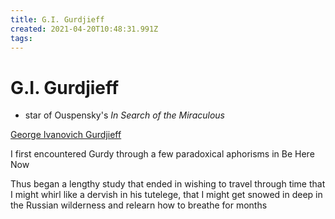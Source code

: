 ```yaml
---
title: G.I. Gurdjieff
created: 2021-04-20T10:48:31.991Z
tags:
---
```


# G.I. Gurdjieff

- star of Ouspensky's _In Search of the Miraculous_

[George Ivanovich Gurdjieff](https://www.wikiwand.com/en/George_Gurdjieff)

I first encountered Gurdy through a few paradoxical aphorisms in Be Here Now

Thus began a lengthy study that ended in wishing to travel through time that I might whirl like a dervish in his tutelege, that I might get snowed in deep in the Russian wilderness and relearn how to breathe for months
